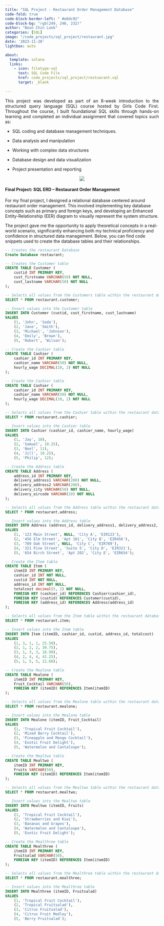 ```yaml
---
title: "SQL Project - Restaurant Order Management Database"
code-fold: true
code-block-border-left: " #e8dc92"
code-block-bg: "rgb(249, 246, 232)"
author: "Boon Chin Look"
categories: [SQL]
image: "/code_projects/sql_project/restaurant.jpg"
date: '2023-11-20'
lightbox: auto

about:
  template: solana
  links:
    - icon: filetype-sql
      text: SQL Code File
      href: code_projects/sql_project/restuarant.sql
      target: _blank
        
---
```


::: {style="text-align: justify;"}
This project was developed as part of an 8-week introduction to the structured query language (SQL) course hosted by Girls Code First. Throughout the course, I built foundational SQL skills through hands-on learning and completed an individual assignment that covered topics such as:

* SQL coding and database management techniques.

* Data analysis and manipulation

* Working with complex data structures

* Database design and data visualization

* Project presentation and reporting
::: 

::: {style="text-align: center;"}
![](/code_projects/sql_project/erd.png){.gallery}
:::

####  Final Project: SQL ERD – Restaurant Order Management
For my final project, I designed a relational database centered around restaurant order management. This involved implementing key database concepts such as primary and foreign keys, and developing an Enhanced Entity-Relationship (EER) diagram to visually represent the system structure.

The project gave me the opportunity to apply theoretical concepts in a real-world scenario, significantly enhancing both my technical proficiency and confidence in structured data management.
Below, you can find code snippets used to create the database tables and their relationships.

```.sql
-- Creates the restaurant Database
Create Database restaurant;
```

```.sql
-- Creates the Customer table
CREATE TABLE Customer (
    custid INT PRIMARY KEY,
    cust_firstname VARCHAR(50) NOT NULL,
    cust_lastname VARCHAR(50) NOT NULL
);

```

```.sql
-- Selects all values from the Customers table within the restaurant database
SELECT * FROM restaurant.customer;
```

```.sql
-- Insert values into the Customer table
INSERT INTO Customer (custid, cust_firstname, cust_lastname)
VALUES
    (1, 'John', 'Soda'),
    (2, 'Jane', 'Smith'),
    (3, 'Michael', 'Johnson'),
    (4, 'Emily', 'Brown'),
    (5, 'Robert', 'Wilson');
```

```.sql
-- Create the Cashier table
CREATE TABLE Cashier (
    cashier_id INT PRIMARY KEY,
    cashier_name VARCHAR(50) NOT NULL,
    hourly_wage DECIMAL(10, 2) NOT NULL
);
```

```.sql
-- Create the Cashier table
CREATE TABLE Cashier (
    cashier_id INT PRIMARY KEY,
    cashier_name VARCHAR(50) NOT NULL,
    hourly_wage DECIMAL(10, 2) NOT NULL
);
```

```.sql
-- Selects all values from the Cashier table within the restaurant database
SELECT * FROM restaurant.cashier; 
```

```.sql
-- Insert values into the Cashier table
INSERT INTO Cashier (cashier_id, cashier_name, hourly_wage)
VALUES
    (1, 'Jay', 10),
    (2, 'Samuel', 10.25),
    (3, 'Noel', 11),
    (4, 'Jill', 10.25),
    (5, 'Philip', 12);
```

```.sql
-- Create the Address table
CREATE TABLE Address (
    address_id INT PRIMARY KEY,
    delivery_address1 VARCHAR(200) NOT NULL,
    delivery_address2 VARCHAR(200),
    delivery_city VARCHAR(50) NOT NULL,
    delivery_eircode VARCHAR(10) NOT NULL
);
```

```.sql
-- Selects all values from the Address table within the restaurant database
SELECT * FROM restaurant.address;
```

```.sql
-- Insert values into the Address table
INSERT INTO Address (address_id, delivery_address1, delivery_address2, delivery_city, delivery_eircode)
VALUES
    (1, '123 Main Street', NULL, 'City A', 'EIR123'),
    (2, '456 Elm Street', 'Apt 101', 'City B', 'EIR456'),
    (3, '789 Oak Street', NULL, 'City C', 'EIR789'),
    (4, '321 Pine Street', 'Suite 5', 'City D', 'EIR321'),
    (5, '654 Birch Street', 'Apt 202', 'City E', 'EIR654');
```

```.sql
-- Create the Item table
CREATE TABLE Item (
    itemID INT PRIMARY KEY,
    cashier_id INT NOT NULL,
    custid INT NOT NULL,
    address_id INT NOT NULL,
    totalcost decimal(5, 2) NOT NULL,
    FOREIGN KEY (cashier_id) REFERENCES Cashier(cashier_id),
    FOREIGN KEY (custid) REFERENCES Customer(custid),
    FOREIGN KEY (address_id) REFERENCES Address(address_id)
);
```

```.sql
-- Selects all values from the Item table within the restaurant database
SELECT * FROM restaurant.item;
```

```.sql
-- Insert values into the Item table
INSERT INTO Item (itemID, cashier_id, custid, address_id, totalcost)
VALUES
    (1, 3, 1, 1, 25.50),
    (2, 1, 2, 2, 30.75),
    (3, 1, 3, 3, 18.90),
    (4, 2, 4, 4, 42.25),
    (5, 1, 5, 5, 22.60);
```

```.sql
-- Create the Mealone table
CREATE TABLE Mealone (
    itemID INT PRIMARY KEY,
    Fruit_Cocktail VARCHAR(50),
    FOREIGN KEY (itemID) REFERENCES Item(itemID)
);
```

```.sql
-- Selects all values from the Mealone table within the restaurant database
SELECT * FROM restaurant.mealone;
```

```.sql
-- Insert values into the Mealone table
INSERT INTO Mealone (itemID, Fruit_Cocktail)
VALUES
    (1, 'Tropical Fruit Cocktail'),
    (2, 'Mixed Berry Cocktail'),
    (3, 'Pineapple and Mango Cocktail'),
    (4, 'Exotic Fruit Delight'),
    (5, 'Watermelon and Cantaloupe');
```

```.sql
-- Create the Mealtwo table
CREATE TABLE Mealtwo (
    itemID INT PRIMARY KEY,
    Fruits VARCHAR(50),
    FOREIGN KEY (itemID) REFERENCES Item(itemID)
);
```

```.sql
-- Selects all values from the Mealtwo table within the restaurant database
SELECT * FROM restaurant.mealtwo;
```

```.sql
-- Insert values into the Mealtwo table
INSERT INTO Mealtwo (itemID, Fruits)
VALUES
    (1, 'Tropical Fruit Cocktail'),
    (2, 'Strawberries and Kiwi'),
    (3, 'Bananas and Grapes'),
    (4, 'Watermelon and Cantaloupe'),
    (5, 'Exotic Fruit Delight');
```

```.sql
-- Create the Mealthree table
CREATE TABLE Mealthree (
    itemID INT PRIMARY KEY,
    Fruitsalad VARCHAR(50),
    FOREIGN KEY (itemID) REFERENCES Item(itemID)
);
```

```.sql
-- Selects all values from the Mealthree table within the restaurant database
SELECT * FROM restaurant.mealthree;
```

```.sql
-- Insert values into the Mealthree table
INSERT INTO Mealthree (itemID, Fruitsalad)
VALUES
    (1, 'Tropical Fruit Cocktail'),
    (2, 'Tropical Fruitsalad'),
    (3, 'Citrus Fruitsalad'),
    (4, 'Citrus Fruit Medley'),
    (5, 'Berry Fruitsalad');
```
